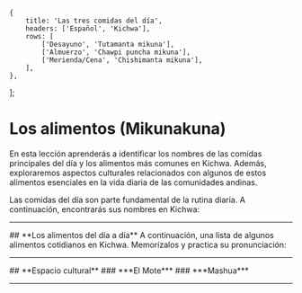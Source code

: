 
    {
        title: 'Las tres comidas del día',
        headers: ['Español', 'Kichwa'],
        rows: [
            ['Desayuno', 'Tutamanta mikuna'],
            ['Almuerzo', 'Chawpi puncha mikuna'],
            ['Merienda/Cena', 'Chishimanta mikuna'],
        ],
    },
];

# **Los alimentos (Mikunakuna)**  
En esta lección aprenderás a identificar los nombres de las comidas principales del día y los alimentos más comunes en Kichwa. Además, exploraremos aspectos culturales relacionados con algunos de estos alimentos esenciales en la vida diaria de las comunidades andinas.

Las comidas del día son parte fundamental de la rutina diaria. A continuación, encontrarás sus nombres en Kichwa:
<TablesWithTabs tables={tablesData} />
<hr />
## **Los alimentos del día a día**
A continuación, una lista de algunos alimentos cotidianos en Kichwa. Memorízalos y practica su pronunciación:
<ImageFlipContainer lecture="food-2" tag="food,noun"/>
<hr />
## **Espacio cultural**
### ***El Mote*** 
<ComicSpeechBubble text="En el mundo indígena, especialmente en la sierra, el maíz as el ingrediente principal para el alimento diario, ya sea este en las sopas, bebidas, panes, cremas o simplemente el maíz cocinado que se llama “mote.” Durante todos los tiempos el mote viene a ser un ingrediente imprescindible en los alimentos diarios du cada hogar indígena, es un ingrediente importante en la preparación del plato llamado “mediano”" />
### ***Mashua***
<ComicSpeechBubble text="La mashua es una planta originaria de los Andes centrales, que ha sido cultivada desde épocas preincaicas. Crece en forma silvestre o cultivada en la cordillera de los Andes desde Ecuador hasta Argentina entre los 2,400 y 4,300 msnm. Es una planta importante para las poblaciones andinas y tienen muchos usos. Se usa contra los cálculos renales, las dolencias urinarias y la anemia, y como antibiótico." alignment="right" />
<hr />
<Quiz lecture="food-2" />